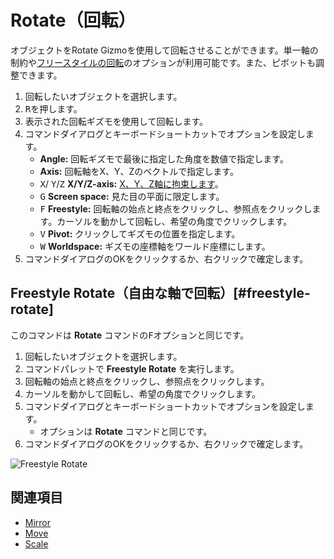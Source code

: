 
# Rotate（回転）

<Reference shortcut="R" command="Rotate" button="コマンドバー左" />

オブジェクトをRotate Gizmoを使用して回転させることができます。単一軸の制約や[フリースタイルの回転](#freestyle-rotate)のオプションが利用可能です。また、ピボットも調整できます。

1. 回転したいオブジェクトを選択します。
2. <kbd>R</kbd>を押します。
3. 表示された回転ギズモを使用して回転します。
4. コマンドダイアログとキーボードショートカットでオプションを設定します。
   - **Angle:** 回転ギズモで最後に指定した角度を数値で指定します。
   - **Axis:** 回転軸をX、Y、Zのベクトルで指定します。
   - <kbd>X</kbd>/ <kbd>Y</kbd>/<kbd>Z</kbd> **X/Y/Z-axis:** [X、Y、Z軸に拘束します](./sketching-essentials#constrain-to-an-axis)。
   - <kbd>G</kbd> **Screen space:** 見た目の平面に限定します。
   - <kbd>F</kbd> **Freestyle:** 回転軸の始点と終点をクリックし、参照点をクリックします。カーソルを動かして回転し、希望の角度でクリックします。
   - <kbd>V</kbd> **Pivot:** クリックしてギズモの位置を指定します。
   - <kbd>W</kbd> **Worldspace:** ギズモの座標軸をワールド座標にします。
5. コマンドダイアログのOKをクリックするか、右クリックで確定します。

## Freestyle Rotate（自由な軸で回転）[#freestyle-rotate]

このコマンドは **Rotate** コマンドの<kbd>F</kbd>オプションと同じです。

1. 回転したいオブジェクトを選択します。
2. コマンドパレットで **Freestyle Rotate** を実行します。
3. 回転軸の始点と終点をクリックし、参照点をクリックします。
4. カーソルを動かして回転し、希望の角度でクリックします。
5. コマンドダイアログとキーボードショートカットでオプションを設定します。
   - オプションは **Rotate** コマンドと同じです。
6. コマンドダイアログのOKをクリックするか、右クリックで確定します。

![Freestyle Rotate](/img/freestyle-rotate.gif)

## 関連項目
- [Mirror](./mirror)
- [Move](./move)
- [Scale](./scale)















